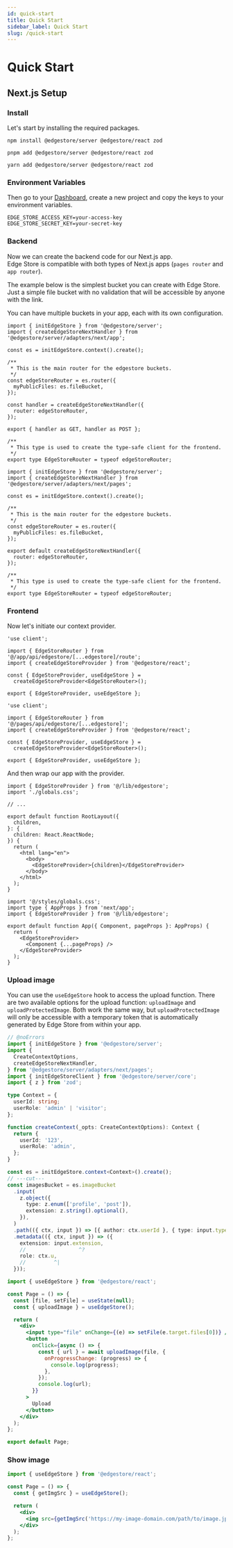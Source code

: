 ```yaml
---
id: quick-start
title: Quick Start
sidebar_label: Quick Start
slug: /quick-start
---
```



# Quick Start

## Next.js Setup

### Install

Let's start by installing the required packages.

<Tabs>
<TabItem value="npm" label="npm">

```shell
npm install @edgestore/server @edgestore/react zod
```

</TabItem>
<TabItem value="pnpm" label="pnpm">

```shell
pnpm add @edgestore/server @edgestore/react zod
```

</TabItem>
<TabItem value="yarn" label="yarn">

```shell
yarn add @edgestore/server @edgestore/react zod
```

</TabItem>
</Tabs>

### Environment Variables

Then go to your [Dashboard](https://dashboard.edgestore.dev), create a new project and copy the keys to your environment variables.

```shell title=".env"
EDGE_STORE_ACCESS_KEY=your-access-key
EDGE_STORE_SECRET_KEY=your-secret-key
```

### Backend

Now we can create the backend code for our Next.js app.<br/>
Edge Store is compatible with both types of Next.js apps (`pages router` and `app router`).

The example below is the simplest bucket you can create with Edge Store. Just a simple file bucket with no validation that will be accessible by anyone with the link.

You can have multiple buckets in your app, each with its own configuration.

<Tabs>
<TabItem value="app" label="app">

```tsx title="src/app/api/edgestore/[...edgestore]/route.ts"
import { initEdgeStore } from '@edgestore/server';
import { createEdgeStoreNextHandler } from '@edgestore/server/adapters/next/app';

const es = initEdgeStore.context().create();

/**
 * This is the main router for the edgestore buckets.
 */
const edgeStoreRouter = es.router({
  myPublicFiles: es.fileBucket,
});

const handler = createEdgeStoreNextHandler({
  router: edgeStoreRouter,
});

export { handler as GET, handler as POST };

/**
 * This type is used to create the type-safe client for the frontend.
 */
export type EdgeStoreRouter = typeof edgeStoreRouter;
```

</TabItem>
<TabItem value="pages" label="pages">

```tsx title="src/pages/api/edgestore/[...edgestore].ts"
import { initEdgeStore } from '@edgestore/server';
import { createEdgeStoreNextHandler } from '@edgestore/server/adapters/next/pages';

const es = initEdgeStore.context().create();

/**
 * This is the main router for the edgestore buckets.
 */
const edgeStoreRouter = es.router({
  myPublicFiles: es.fileBucket,
});

export default createEdgeStoreNextHandler({
  router: edgeStoreRouter,
});

/**
 * This type is used to create the type-safe client for the frontend.
 */
export type EdgeStoreRouter = typeof edgeStoreRouter;
```

</TabItem>
</Tabs>

### Frontend

Now let's initiate our context provider.

<Tabs>
<TabItem value="app" label="app">

```tsx title="src/lib/edgestore.ts"
'use client';

import { EdgeStoreRouter } from '@/app/api/edgestore/[...edgestore]/route';
import { createEdgeStoreProvider } from '@edgestore/react';

const { EdgeStoreProvider, useEdgeStore } =
  createEdgeStoreProvider<EdgeStoreRouter>();

export { EdgeStoreProvider, useEdgeStore };
```

</TabItem>
<TabItem value="pages" label="pages">

```tsx title="src/lib/edgestore.ts"
'use client';

import { EdgeStoreRouter } from '@/pages/api/edgestore/[...edgestore]';
import { createEdgeStoreProvider } from '@edgestore/react';

const { EdgeStoreProvider, useEdgeStore } =
  createEdgeStoreProvider<EdgeStoreRouter>();

export { EdgeStoreProvider, useEdgeStore };
```

</TabItem>
</Tabs>

And then wrap our app with the provider.

<Tabs>
<TabItem value="app" label="app">

```tsx {0, 13} title="src/app/layout.tsx"
import { EdgeStoreProvider } from '@/lib/edgestore';
import './globals.css';

// ...

export default function RootLayout({
  children,
}: {
  children: React.ReactNode;
}) {
  return (
    <html lang="en">
      <body>
        <EdgeStoreProvider>{children}</EdgeStoreProvider>
      </body>
    </html>
  );
}
```

</TabItem>
<TabItem value="pages" label="pages">

```tsx {2, 6, 8} title="src/pages/_app.tsx"
import '@/styles/globals.css';
import type { AppProps } from 'next/app';
import { EdgeStoreProvider } from '@/lib/edgestore';

export default function App({ Component, pageProps }: AppProps) {
  return (
    <EdgeStoreProvider>
      <Component {...pageProps} />
    </EdgeStoreProvider>
  );
}

```

</TabItem>
</Tabs>

### Upload image

You can use the `useEdgeStore` hook to access the upload function.
There are two available options for the upload function:
`uploadImage` and `uploadProtectedImage`.
Both work the same way, but `uploadProtectedImage` will only be accessible with a temporary token that is automatically generated by Edge Store from within your app.

```ts twoslash
// @noErrors
import { initEdgeStore } from '@edgestore/server';
import {
  CreateContextOptions,
  createEdgeStoreNextHandler,
} from '@edgestore/server/adapters/next/pages';
import { initEdgeStoreClient } from '@edgestore/server/core';
import { z } from 'zod';

type Context = {
  userId: string;
  userRole: 'admin' | 'visitor';
};

function createContext(_opts: CreateContextOptions): Context {
  return {
    userId: '123',
    userRole: 'admin',
  };
}

const es = initEdgeStore.context<Context>().create();
// ---cut---
const imagesBucket = es.imageBucket
  .input(
    z.object({
      type: z.enum(['profile', 'post']),
      extension: z.string().optional(),
    }),
  )
  .path(({ ctx, input }) => [{ author: ctx.userId }, { type: input.type }])
  .metadata(({ ctx, input }) => ({
    extension: input.extension,
    //                 ^?
    role: ctx.u,
    //         ^|
  }));
```

```jsx
import { useEdgeStore } from '@edgestore/react';

const Page = () => {
  const [file, setFile] = useState(null);
  const { uploadImage } = useEdgeStore();

  return (
    <div>
      <input type="file" onChange={(e) => setFile(e.target.files[0])} />
      <button
        onClick={async () => {
          const { url } = await uploadImage(file, {
            onProgressChange: (progress) => {
              console.log(progress);
            },
          });
          console.log(url);
        }}
      >
        Upload
      </button>
    </div>
  );
};

export default Page;
```

### Show image

```jsx
import { useEdgeStore } from '@edgestore/react';

const Page = () => {
  const { getImgSrc } = useEdgeStore();

  return (
    <div>
      <img src={getImgSrc('https://my-image-domain.com/path/to/image.jpg')} />
    </div>
  );
};
```
